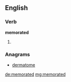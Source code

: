 ==English==

===Verb===
'''memorated'''

# {{past of|[[memorate]]}}

===Anagrams===
* [[dermatome#English|dermatome]]

[[de:memorated]]
[[mg:memorated]]